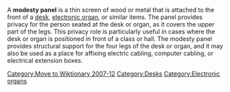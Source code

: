 [[Category:Move to Wiktionary 2007-12]]

A '''modesty panel''' is a thin screen of wood or metal that is attached to the front of a [[desk]], [[electronic organ]], or similar items. The panel provides privacy for the person seated at the desk or organ, as it covers the upper part of the legs. This privacy role is  particularly useful in cases where the desk or organ is positioned in front of a class or hall. The modesty panel provides structural support for the four legs of the desk or organ, and it may also be used as a place for affixing electric cabling, computer cabling, or electrical extension boxes.


[[Category:Desks]]
[[Category:Electronic organs]]